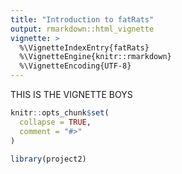 ```yaml
---
title: "Introduction to fatRats"
output: rmarkdown::html_vignette
vignette: >
  %\VignetteIndexEntry{fatRats}
  %\VignetteEngine{knitr::rmarkdown}
  %\VignetteEncoding{UTF-8}
---
```


THIS IS THE VIGNETTE BOYS
```r
knitr::opts_chunk$set(
  collapse = TRUE,
  comment = "#>"
)
```

```r
library(project2)
```
